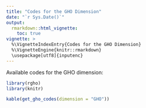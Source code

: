 ```yaml
---
title: "Codes for the GHO Dimension"
date: "`r Sys.Date()`"
output:
  rmarkdown::html_vignette:
    toc: true
vignette: >
  %\VignetteIndexEntry{Codes for the GHO Dimension}
  %\VignetteEngine{knitr::rmarkdown}
  \usepackage[utf8]{inputenc}
---
```


Available codes for the GHO dimension:

```r
library(rgho)
library(knitr)
```

```r
kable(get_gho_codes(dimension = "GHO"))
```
